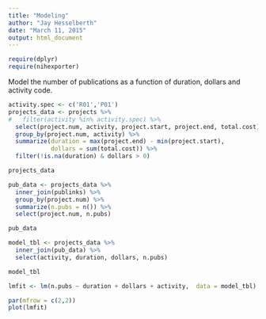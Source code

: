 ```yaml
---
title: "Modeling"
author: "Jay Hesselberth"
date: "March 11, 2015"
output: html_document
---
```


```r
require(dplyr)
require(nihexporter)
```

Model the number of publications as a function of duration, dollars and activity code.

```r
activity.spec <- c('R01','P01')
projects_data <- projects %>%
#   filter(activity %in% activity.spec) %>%
  select(project.num, activity, project.start, project.end, total.cost) %>%
  group_by(project.num, activity) %>%
  summarize(duration = max(project.end) - min(project.start),
            dollars = sum(total.cost)) %>%
  filter(!is.na(duration) & dollars > 0)

projects_data

pub_data <- projects_data %>%
  inner_join(publinks) %>%
  group_by(project.num) %>%
  summarize(n.pubs = n()) %>%
  select(project.num, n.pubs)

pub_data

model_tbl <- projects_data %>%
  inner_join(pub_data) %>%
  select(activity, duration, dollars, n.pubs)

model_tbl

lmfit <- lm(n.pubs ~ duration + dollars + activity,  data = model_tbl)

par(mfrow = c(2,2))
plot(lmfit)
```